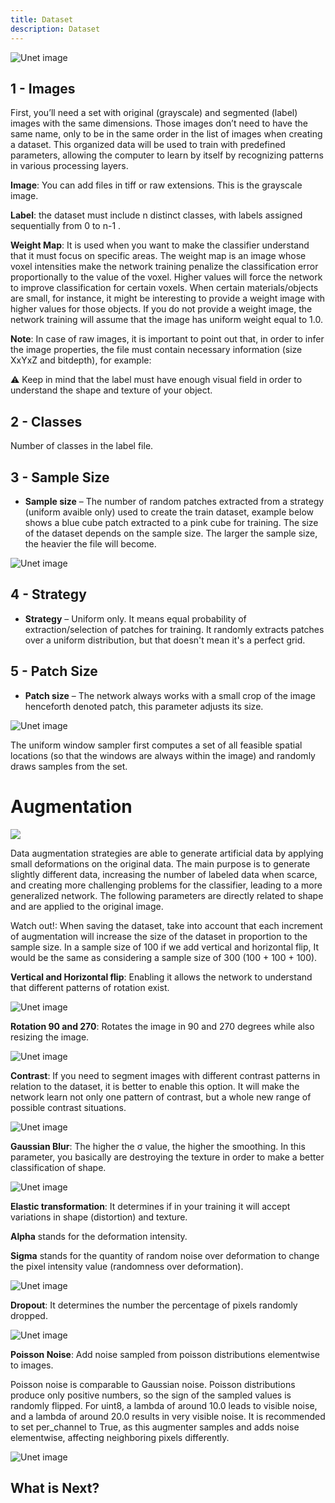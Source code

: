 ```yaml
---
title: Dataset
description: Dataset
---
```


<div style={{ display: 'flex', flexDirection: 'column', alignItems: 'center', marginBottom: '20px', textAlign: 'justify' }}>
  <img src="/dive/assets/dataset_ui.png" alt="Unet image" style={{ height: '450px', width: 'auto' }} />
</div>


## 1 - Images

First, you’ll need a set with original (grayscale) and segmented (label) images with the same dimensions. Those images don’t need to have the same name, only to be in the same order in the list of images when creating a dataset. This organized data will be used to train with predefined parameters, allowing the computer to learn by itself by recognizing patterns in various processing layers.

**Image**: You can add files in tiff or raw extensions. This is the grayscale image.

**Label**: the dataset must include  n distinct classes, with labels assigned sequentially from 0 to n-1 .

**Weight Map**: It is used when you want to make the classifier understand that it must focus on specific areas. The weight map is an image whose voxel intensities make the network training penalize the classification error proportionally to the value of the voxel. Higher values will force the network to improve classification for certain voxels. When certain materials/objects are small, for instance, it might be interesting to provide a weight image with higher values for those objects. If you do not provide a weight image, the network training will assume that the image has uniform weight equal to 1.0.

**Note**: In case of raw images, it is important to point out that, in order to infer the image properties, the file must contain necessary information (size XxYxZ and bitdepth), for example:

<Files>
  <File name="this_is_my_file_200x200x100_16bit.raw" />
</Files>

<div style={{
  border: '1px solid black',
  padding: '6px',
  borderRadius: '8px',
  backgroundColor: '#f9f9f9',
  margin: '6px 0',
  textAlign: 'justify'
}}>
  ⚠ Keep in mind that the label must have enough visual field in order to understand the shape and texture of your object.
</div>

## 2 - Classes

Number of classes in the label file.

## 3 - Sample Size
- **Sample size** – The number of random patches extracted from a strategy (uniform avaible only) used to create the train dataset, example below shows a blue cube patch extracted to a pink cube for training. The size of the dataset depends on the sample size. The larger the sample size, the heavier the file will become.

<div style={{ display: 'flex', flexDirection: 'column', alignItems: 'center', marginBottom: '10px', textAlign: 'justify' }}>
  <img src="/dive/assets/patches.png" alt="Unet image" style={{ width: '500px', height: 'auto' }} />
</div>

## 4 - Strategy

- **Strategy** – Uniform only. It means equal probability of extraction/selection of patches for training. It randomly extracts patches over a uniform distribution, but that doesn't mean it's a perfect grid.

## 5 - Patch Size

- **Patch size** – The network always works with a small crop of the image henceforth denoted patch, this parameter adjusts its size.

<div style={{ display: 'flex', flexDirection: 'column', alignItems: 'center', marginBottom: '10px', textAlign: 'justify' }}>
  <img src="/dive/assets/random_sampling.png" alt="Unet image" style={{ width: '500px', height: 'auto' }} />
  <p style={{ marginTop: '10px', textAlign: 'justify', maxWidth: '500px' }}> The uniform window sampler first computes a set of all feasible spatial locations (so that the windows are always within the image) and randomly draws samples from the set.</p>
</div>

# Augmentation


<div style={{ display: 'flex', flexDirection: 'column', alignItems: 'center', marginBottom: '20px', textAlign: 'justify' }}>
  <img src="/dive/assets/augmentation_ui.png" style={{ height: '450px', width: 'auto' }} />
</div>

Data augmentation strategies are able to generate artificial data by applying small deformations on the original data. The main purpose is to generate slightly different data, increasing the number of labeled data when scarce, and creating more challenging problems for the classifier, leading to a more generalized network. The following parameters are directly related to shape and are applied to the original image.

<p style={{ fontWeight: 'bold', textAlign: 'justify', marginTop: '20px' }}>
  <span style={{ color: 'lightcoral' }}>Watch out!</span>: When saving the dataset, take into account that each increment of augmentation will increase the size of the dataset in proportion to the sample size. In a sample size of 100 if we add vertical and horizontal flip, It would be the same as considering a sample size of 300 (100 + 100 + 100).

</p>


**Vertical and Horizontal flip**: Enabling it allows the network to understand that different patterns of rotation exist.

<div style={{ display: 'flex', flexDirection: 'column', alignItems: 'center', marginBottom: '10px', textAlign: 'justify' }}>
  <img src="/dive/assets/vertical_flip.png" alt="Unet image" style={{ height: '200px', width: 'auto' }} />
</div>

**Rotation 90 and 270**: Rotates the image in 90 and 270 degrees while also resizing the image.

<div style={{ display: 'flex', flexDirection: 'column', alignItems: 'center', marginBottom: '10px', textAlign: 'justify' }}>
  <img src="/dive/assets/rot90270.png" alt="Unet image" style={{ height: '200px', width: 'auto' }} />
</div>

**Contrast**: If you need to segment images with different contrast patterns in relation to the dataset, it is better to enable this option. It will make the network learn not only one pattern of contrast, but a whole new range of possible contrast situations.

<div style={{ display: 'flex', flexDirection: 'column', alignItems: 'center', marginBottom: '10px', textAlign: 'justify' }}>
  <img src="/dive/assets/contrast.png" alt="Unet image" style={{ height: '200px', width: 'auto' }} />
</div>

**Gaussian Blur**: The higher the σ value, the higher the smoothing. In this parameter, you basically are destroying the texture in order to make a better classification of shape.

<div style={{ display: 'flex', flexDirection: 'column', alignItems: 'center', marginBottom: '10px', textAlign: 'justify' }}>
  <img src="/dive/assets/gaussian_blur.png" alt="Unet image" style={{ height: '200px', width: 'auto' }} />
</div>

**Elastic transformation**: It determines if in your training it will accept variations in shape (distortion) and texture.
     
**Alpha** stands for the deformation intensity.
     
**Sigma** stands for the quantity of random noise over deformation to change the pixel intensity value (randomness over deformation).

<div style={{ display: 'flex', flexDirection: 'column', alignItems: 'center', marginBottom: '10px', textAlign: 'justify' }}>
  <img src="/dive/assets/alpha.png" alt="Unet image" style={{ height: '250px', width: 'auto' }} />
</div>


**Dropout**: It determines the number the percentage of pixels randomly dropped.

<div style={{ display: 'flex', flexDirection: 'column', alignItems: 'center', marginBottom: '10px', textAlign: 'justify' }}>
  <img src="/dive/assets/dropout.png" alt="Unet image" style={{ height: '200px', width: 'auto' }} />
</div>

**Poisson Noise**: Add noise sampled from poisson distributions elementwise to images.

Poisson noise is comparable to Gaussian noise. Poisson distributions produce only positive numbers, so the sign of the sampled values is randomly flipped. For uint8, a lambda of around 10.0 leads to visible noise, and a lambda of around 20.0 results in very visible noise. It is recommended to set per_channel to True, as this augmenter samples and adds noise elementwise, affecting neighboring pixels differently.

<div style={{ display: 'flex', flexDirection: 'column', alignItems: 'center', marginBottom: '10px', textAlign: 'justify' }}>
  <img src="/dive/assets/poisson.png" alt="Unet image" style={{ height: '200px', width: 'auto' }} />
</div>


## What is Next?

<Cards>
  <Card title="Workspace" href="/docs/components/workspace" />
  <Card title="Inference" href="/docs/components/inference" />
</Cards>
